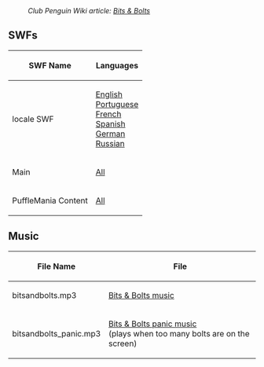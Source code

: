 :''Club Penguin Wiki article: [[clubpenguinwiki:Bits & Bolts|Bits & Bolts]]''

==SWFs==
{|class="wikitable" style="margin: 1em auto;"
!SWF Name
!Languages
|-
|locale SWF||[[Media:GamesChaseLangEnLocale.swf|English]]<br>[[Media:GamesBitsNBoltsLangPTLocale.swf|Portuguese]]<br>[[Media:GamesBitsNBoltsLangFRLocale.swf|French]]<br>[[Media:GamesBitsNBoltsLangESLocale.swf|Spanish]]<br>[[Media:GamesBitsNBoltsLangDELocale.swf|German]]<br>[[Media:GamesBitsNBoltsLangRULocale.swf|Russian]]
|-
|Main||[[Media:GamesBitsNBoltsMain.swf|All]]
|-
|PuffleMania Content||[[Media:GamesBitsNBoltsPuffleManiaContent.swf|All]]
|}

==Music==
{|class="wikitable" style="margin: 1em auto;"
!File Name
!File
|-
|bitsandbolts.mp3||[[Media:GamesBitsNBolts.mp3|Bits & Bolts music]]
|-
|bitsandbolts_panic.mp3||[[Media:GamesBitsNBoltsPanic.mp3|Bits & Bolts panic music]]<br>(plays when too many bolts are on the screen)
|}